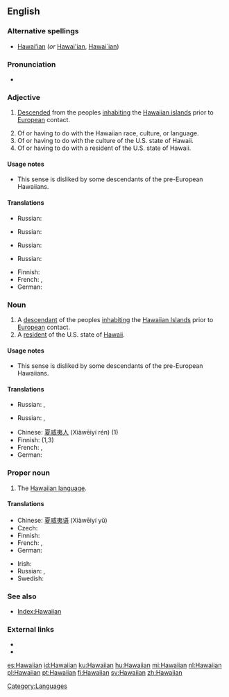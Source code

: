 ==English==

===Alternative spellings===
* [[Hawaiʻian]] (''or'' [[Hawai'ian]], [[Hawai`ian]])

===Pronunciation===
* {{SAMPA|[h@"waI@n]}}

===Adjective===
{{en-adj|-}}

# {{of a person}} [[descend|Descended]] from the peoples [[inhabiting]] the [[Hawaiian islands]] prior to [[European]] contact.
# Of or having to do with the Hawaiian race, culture, or language.
# Of or having to do with the culture of the U.S. state of Hawaii.
# Of or having to do with a resident of the U.S. state of Hawaii.

====Usage notes====
* {{sense|of a resident of Hawaii}} This sense is disliked by some descendants of the pre-European Hawaiians.

====Translations====
{{trans-top|descended from the peoples inhabiting the Hawaiian islands prior to European contact}}
* Russian: {{t+|ru|гавайский|tr=gavájskij|sc=Cyrl}}
{{trans-mid}}
{{trans-bottom}}

{{trans-top|of or having to do with the Hawaiian race, culture, or language}}
* Russian: {{t+|ru|гавайский|tr=gavájskij|sc=Cyrl}}
{{trans-mid}}
{{trans-bottom}}

{{trans-top|of or having to do with the culture of the U.S. state of Hawaii}}
* Russian: {{t+|ru|гавайский|tr=gavájskij|sc=Cyrl}}
{{trans-mid}}
{{trans-bottom}}

{{trans-top|of or having to do with a resident of the U.S. state of Hawaii}}
* Russian: {{t+|ru|гавайский|tr=gavájskij|sc=Cyrl}}
{{trans-mid}}
{{trans-bottom}}

{{checktrans-top}}
* Finnish: {{t+|fi|havaijilainen}}
* French: {{t+|fr|hawaïen|m}}, {{t+|fr|hawaiien|m}}
* German: {{t-|de|hawaiianisch}}
{{checktrans-bottom}}

===Noun===
{{en-noun}}

# A [[descendant]] of the peoples [[inhabiting]] the [[w:Hawaiian Islands|Hawaiian Islands]] prior to [[European]] contact.
# A [[resident]] of the U.S. state of [[Hawaii]].

====Usage notes====
* {{sense|a resident of Hawaii}} This sense is disliked by some descendants of the pre-European Hawaiians.

====Translations====
{{trans-top|a descendant of the peoples inhabiting the Hawaiian Islands prior to European contact}}
* Russian: {{t|ru|гаваец|m|tr=gaváets|sc=Cyrl}},  {{t|ru|гавайка|f|tr=gavájka|sc=Cyrl}}
{{trans-mid}}
{{trans-bottom}}

{{trans-top|a resident of the U.S. state of Hawaii}}
* Russian: {{t|ru|гаваец|m|tr=gaváets|sc=Cyrl}},  {{t|ru|гавайка|f|tr=gavájka|sc=Cyrl}}
{{trans-mid}}
{{trans-bottom}}

{{checktrans-top}}
* Chinese: [[夏威夷人]] (Xiàwēiyí rén) (1)
* Finnish: {{t+|fi|havaijilainen}} (1,3)
* French: {{t+|fr|Hawaïen|m}}, {{t+|fr|Hawaiien|m}}
* German: {{t|de|Hawaiianer|m}}
{{checktrans-bottom}}

===Proper noun===
{{en-proper noun}}

# The [[Hawaiian language]].

====Translations====
{{trans-top|Hawaiian language}}
* Chinese: [[夏威夷语]] (Xiàwēiyí yǔ)
* Czech: {{t-|cs|havajština|f}}
* Finnish: {{t+|fi|havaiji}}
* French: {{t+|fr|hawaïen|m}},  {{t+|fr|hawaiien|m}}
* German: {{t|de|Hawaiianisch|n}}
{{trans-mid}}
* Irish: {{t-|ga|Haváis|xs=Irish}}
* Russian: {{t|ru|гавайский язык|m|tr=gavájskij jazýk|sc=Cyrl}},  {{t+|ru|гавайский|m|tr=gavájskij|sc=Cyrl}}
* Swedish: {{t+|sv|hawaiiska}}
{{trans-bottom}}

===See also===
* [[Index:Hawaiian]]

===External links===
* {{pedialite}}
* {{ethnologue|code=haw}}

[[Category:Languages]]

[[es:Hawaiian]]
[[id:Hawaiian]]
[[ku:Hawaiian]]
[[hu:Hawaiian]]
[[mi:Hawaiian]]
[[nl:Hawaiian]]
[[pl:Hawaiian]]
[[pt:Hawaiian]]
[[fi:Hawaiian]]
[[sv:Hawaiian]]
[[zh:Hawaiian]]